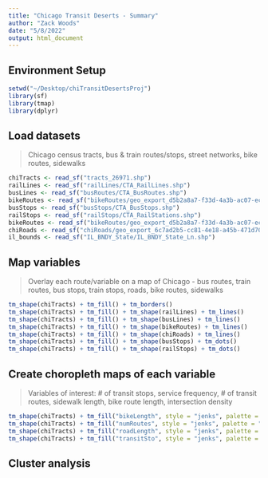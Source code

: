 ```yaml
---
title: "Chicago Transit Deserts - Summary"
author: "Zack Woods"
date: "5/8/2022"
output: html_document
---
```


## Environment Setup 

```r
setwd("~/Desktop/chiTransitDesertsProj")
library(sf)
library(tmap)
library(dplyr)
```

## Load datasets

> Chicago census tracts, bus & train routes/stops, street networks, bike routes, sidewalks

```r
chiTracts <- read_sf("tracts_26971.shp")
railLines <- read_sf("railLines/CTA_RailLines.shp")
busLines <- read_sf("busRoutes/CTA_BusRoutes.shp")
bikeRoutes <- read_sf("bikeRoutes/geo_export_d5b2a8a7-f33d-4a3b-ac07-ec016dc1088b.shp")
busStops <- read_sf("busStops/CTA_BusStops.shp")
railStops <- read_sf("railStops/CTA_RailStations.shp")
bikeRoutes <- read_sf("bikeRoutes/geo_export_d5b2a8a7-f33d-4a3b-ac07-ec016dc1088b.shp")
chiRoads <- read_sf("chiRoads/geo_export_6c7ad2b5-cc81-4e18-a45b-471d70ced40f.shp")
il_bounds <- read_sf("IL_BNDY_State/IL_BNDY_State_Ln.shp")
```

## Map variables

> Overlay each route/variable on a map of Chicago - bus routes, train routes, bus stops, train stops, roads, bike routes, sidewalks


```r
tm_shape(chiTracts) + tm_fill() + tm_borders()
tm_shape(chiTracts) + tm_fill() + tm_shape(railLines) + tm_lines()
tm_shape(chiTracts) + tm_fill() + tm_shape(busLines) + tm_lines()
tm_shape(chiTracts) + tm_fill() + tm_shape(bikeRoutes) + tm_lines()
tm_shape(chiTracts) + tm_fill() + tm_shape(chiRoads) + tm_lines()
tm_shape(chiTracts) + tm_fill() + tm_shape(busStops) + tm_dots()
tm_shape(chiTracts) + tm_fill() + tm_shape(railStops) + tm_dots()
```

## Create choropleth maps of each variable

>Variables of interest: # of transit stops, service frequency, # of transit routes, sidewalk length, bike route length, intersection density

```r
tm_shape(chiTracts) + tm_fill("bikeLength", style = "jenks", palette = "BuPu", legend.hist = TRUE) + tm_borders(alpha = 0.05) + tm_layout(legend.outside = TRUE)
tm_shape(chiTracts) + tm_fill("numRoutes", style = "jenks", palette = "BuPu", legend.hist = TRUE) + tm_borders(alpha = 0.05) + tm_layout(legend.outside = TRUE)
tm_shape(chiTracts) + tm_fill("roadLength", style = "jenks", palette = "BuPu", legend.hist = TRUE) + tm_borders(alpha = 0.05) + tm_layout(legend.outside = TRUE)
tm_shape(chiTracts) + tm_fill("transitSto", style = "jenks", palette = "BuPu", legend.hist = TRUE) + tm_borders(alpha = 0.05) + tm_layout(legend.outside = TRUE)

```

## Cluster analysis

```r

```


